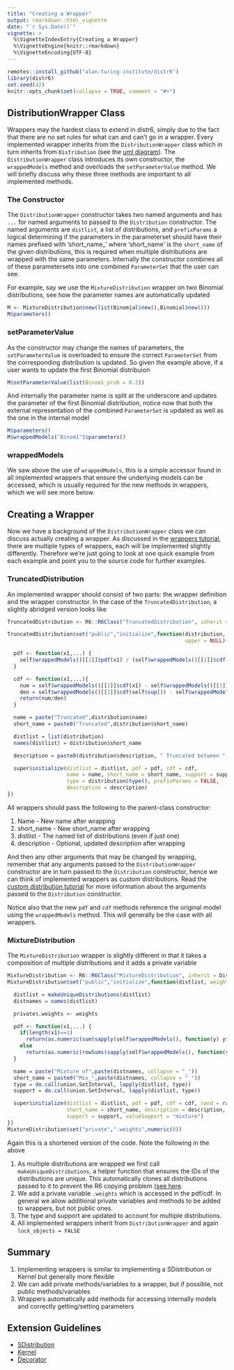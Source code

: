 ```yaml
---
title: "Creating a Wrapper"
output: rmarkdown::html_vignette
date: "`r Sys.Date()`"
vignette: >
  %\VignetteIndexEntry{Creating a Wrapper}
  %\VignetteEngine{knitr::rmarkdown}
  %\VignetteEncoding{UTF-8}
---
```


```r
remotes::install_github("alan-turing-institute/distr6")
library(distr6)
set.seed(42)
knitr::opts_chunk$set(collapse = TRUE, comment = "#>")
```

## DistributionWrapper Class

Wrappers may the hardest class to extend in distr6, simply due to the fact that there are no set rules for what can and can't go in a wrapper. Every implemented wrapper inherits from the `DistributionWrapper` class which in turn inherits from `Distribution` (see the [uml diagram](https://raw.githubusercontent.com/wiki/alan-turing-institute/distr6/images/uml.png)). The `DistributionWrapper` class introduces its own constructor, the `wrappedModels` method and overloads the `setParameterValue` method. We will briefly discuss why these three methods are important to all implemented methods.

### The Constructor

The `DistributionWrapper` constructor takes two named arguments and has `...` for named arguments to passed to the `Distribution` constructor. The named arguments are `distlist`, a list of distributions, and `prefixParams` a logical determining if the parameters in the parameterset should have their names prefixed with 'short_name_' where 'short_name' is the `short_name` of the given distributions, this is required when multiple distributions are wrapped with the same parameters. Internally the constructor combines all of these parametersets into one combined `ParameterSet` that the user can see.

For example, say we use the `MixtureDistribution` wrapper on two Binomial distributions, see how the parameter names are automatically updated
```r
M <- MixtureDistribution$new(list(Binomial$new(),Binomial$new()))
M$parameters()
```

### setParameterValue

As the constructor may change the names of parameters, the `setParameterValue` is overloaded to ensure the correct `ParameterSet` from the corresponding distribution is updated. So given the example above, if a user wants to update the first Binomial distribuion

```r
M$setParameterValue(list(Binom1_prob = 0.2))
```

And internally the parameter name is split at the underscore and updates the parameter of the first Binomial distribution, notice now that both the external representation of the combined `ParameterSet` is updated as well as the one in the internal model

```r
M$parameters()
M$wrappedModels("Binom1")$parameters()
```

### wrappedModels

We saw above the use of `wrappedModels`, this is a simple accessor found in all implemented wrappers that ensure the underlying models can be accessed, which is usually required for the new methods in wrappers, which we will see more below.

## Creating a Wrapper

Now we have a background of the `DistributionWrapper` class we can discuss actually creating a wrapper. As discussed in the [wrappers tutorial](https://alan-turing-institute.github.io/distr6/articles/webs/wrappers.html), there are multiple types of wrappers, each will be implemented slightly differently. Therefore we're just going to look at one quick example from each example and point you to the source code for further examples.

### TruncatedDistribution

An implemented wrapper should consist of two parts: the wrapper definition and the wrapper constructor. In the case of the `TruncatedDistribution`, a slightly abridged version looks like
```r
TruncatedDistribution <- R6::R6Class("TruncatedDistribution", inherit = DistributionWrapper, lock_objects = FALSE)

TruncatedDistribution$set("public","initialize",function(distribution, lower = NULL,
                                                         upper = NULL){

  pdf <- function(x1,...) {
    self$wrappedModels()[[1]]$pdf(x1) / (self$wrappedModels()[[1]]$cdf(self$sup()) - self$wrappedModels()[[1]]$cdf(self$inf()))
  }

  cdf <- function(x1,...){
    num = self$wrappedModels()[[1]]$cdf(x1) - self$wrappedModels()[[1]]$cdf(self$inf())
    den = self$wrappedModels()[[1]]$cdf(self$sup()) - self$wrappedModels()[[1]]$cdf(self$inf())
    return(num/den)
  }

  name = paste("Truncated",distribution$name)
  short_name = paste0("Truncated",distribution$short_name)

  distlist = list(distribution)
  names(distlist) = distribution$short_name

  description = paste0(distribution$description, " Truncated between ",lower," and ",upper,".")

  super$initialize(distlist = distlist, pdf = pdf, cdf = cdf,
                   name = name, short_name = short_name, support = support,
                   type = distribution$type(), prefixParams = FALSE,
                   description = description)
})
```

All wrappers should pass the following to the parent-class constructor:

1. Name - New name after wrapping
2. short_name - New short_name after wrapping
3. distlist - The named list of distributions (even if just one)
4. description - Optional, updated description after wrapping

And then any other arguments that may be changed by wrapping, remember that any arguments passed to the `DistributionWrapper` constructor are in turn passed to the `Distribution` constructor, hence we can think of implemented wrappers as custom distributions. Read the [custom distribution tutorial](https://alan-turing-institute.github.io/distr6/articles/webs/custom_distributions.rmd) for more information about the arguments passed to the `Distribution` constructor.

Notice also that the new `pdf` and `cdf` methods reference the original model using the `wrappedModels` method. This will generally be the case with all wrappers.

### MixtureDistribution

The `MixtureDistribution` wrapper is slightly different in that it takes a composition of multiple distributions and it adds a private variable

```r
MixtureDistribution <- R6::R6Class("MixtureDistribution", inherit = DistributionWrapper, lock_objects = FALSE)
MixtureDistribution$set("public","initialize",function(distlist, weights = NULL){

  distlist = makeUniqueDistributions(distlist)
  distnames = names(distlist)

  private$.weights <- weights

  pdf <- function(x1,...) {
    if(length(x1)==1)
      return(as.numeric(sum(sapply(self$wrappedModels(), function(y) y$pdf(x1)) * private$.weights)))
    else
      return(as.numeric(rowSums(sapply(self$wrappedModels(), function(y) y$pdf(x1)) %*% diag(private$.weights))))
  }

  name = paste("Mixture of",paste(distnames, collapse = "_"))
  short_name = paste0("Mix_",paste(distnames, collapse = "_"))
  type = do.call(union.SetInterval, lapply(distlist, type))
  support = do.call(union.SetInterval, lapply(distlist, type))

  super$initialize(distlist = distlist, pdf = pdf, cdf = cdf, rand = rand, name = name,
                   short_name = short_name, description = description, type = type,
                   support = support, valueSupport = "mixture")
})
MixtureDistribution$set("private",".weights",numeric(0))
```

Again this is a shortened version of the code. Note the following in the above

1. As multiple distributions are wrapped we first call `makeUniqueDistributions`, a helper function that ensures the IDs of the distributions are unique. This automatically clones all distributions passed to it to prevent the R6 copying problem ([see here](https://alan-turing-institute.github.io/distr6/articles/webs/intro_to_r6.html).
2. We add a private variable `.weights` which is accessed in the pdf/cdf. In general we allow additional private variables and methods to be added to wrappers, but not public ones.
3. The type and support are updated to account for multiple distributions.
4. All implemented wrappers inherit from `DistributionWrapper` and again `lock_objects = FALSE`

## Summary

1. Implementing wrappers is similar to implementing a SDistribution or Kernel but generally more flexible
2. We can add private methods/variables to a wrapper, but if possible, not public methods/variables
3. Wrappers automatically add methods for accessing internally models and correctly getting/setting parameters

## Extension Guidelines

* [SDistribution](https://alan-turing-institute.github.io/distr6/articles/webs/create_sdistribution.html)
* [Kernel](https://alan-turing-institute.github.io/distr6/articles/webs/create_kernel.html)
* [Decorator](https://alan-turing-institute.github.io/distr6/articles/webs/create_decorator.html)
